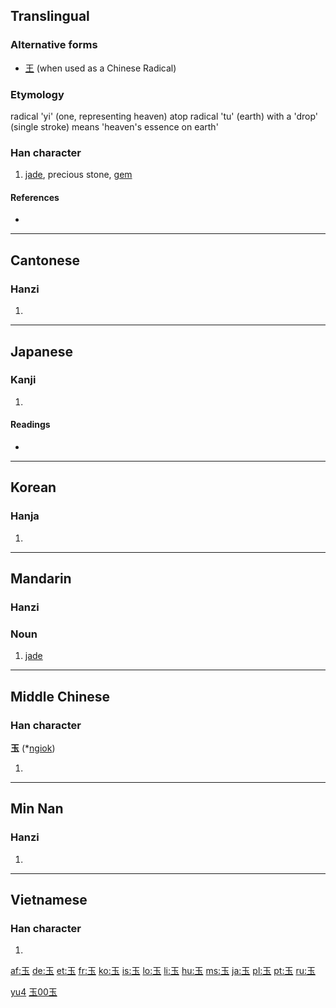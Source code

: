 {{also|王}}
==Translingual==

{{stroke order|type=animate}}

===Alternative forms===
* [[王]] (when used as a Chinese Radical)

===Etymology===
radical 'yi' (one, representing heaven) atop radical 'tu' (earth) with a 'drop' (single stroke) means 'heaven's essence on earth'

===Han character===
{{Han char|rn=96|rad=玉|as=00|sn=5|four=1010<sub>3</sub>|canj=一土戈 (MGI)}}

# [[jade]], precious stone, [[gem]]

====References====
* {{Han ref|kx=0726.040|dkj=20821|dj=1135.060|hdz=21100.010|uh=7389|ud=29577|bh=A5C9|bd=42441}}

----

==Cantonese==

===Hanzi===
{{yue-hanzi|jyut=juk6|y=yuk6}}

# {{defn|Cantonese|sort=玉00}}

----

==Japanese==

===Kanji===
{{ja-kanji|grade=1|rs=玉00}}

# {{defn|Japanese}}

====Readings====
* {{ja-readings|on=[[ぎょく]] (gyoku), [[ごく]] (goku)|kun=[[たま]] (tama)}}

----

==Korean==

===Hanja===
{{ko-hanja|hangeul=옥|eumhun=구슬|rv=ok|mr=ok|y=ok}}

# {{defn|Korean|sort=玉00}}

----

==Mandarin==
{{zh-hanzi|[[玉]]}}

===Hanzi===
{{cmn-hanzi|pin=[[yù]] ([[yu4]])|wg=yü<sup>4</sup>}}

===Noun===
{{cmn-noun|ts|pin=yù|pint=yu4|rs=玉00}}

# [[jade]]

[[Category:zh-cn:Geology|yu4]]
[[Category:zh-tw:Geology|玉00玉]]

----

==Middle Chinese==

===Han character===
'''玉''' (*[[ngiok]])<!--asterisk indicates that this character appears more than four times in the Tang Dynasty corpus of literature-->

# {{defn|Middle Chinese|sort=玉00}}

----

==Min Nan==

===Hanzi===
{{nan-hanzi|poj=gio̍k}}

# {{defn|Min Nan}}

----

==Vietnamese==

===Han character===
{{vi-hantu|[[ngọc]]|rs=玉00}}

# {{defn|Vietnamese|sort=玉00}}

[[af:玉]]
[[de:玉]]
[[et:玉]]
[[fr:玉]]
[[ko:玉]]
[[is:玉]]
[[lo:玉]]
[[li:玉]]
[[hu:玉]]
[[ms:玉]]
[[ja:玉]]
[[pl:玉]]
[[pt:玉]]
[[ru:玉]]